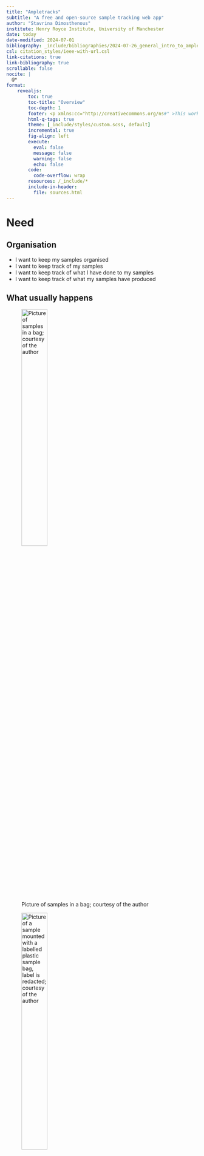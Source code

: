 ```yaml
---
title: "Ampletracks"
subtitle: "A free and open-source sample tracking web app"
author: "Stavrina Dimosthenous"
institute: Henry Royce Institute, University of Manchester
date: today
date-modified: 2024-07-01
bibliography: _include/bibliographies/2024-07-26_general_intro_to_ampletracks.bib
csl: citation_styles/ieee-with-url.csl
link-citations: true
link-bibliography: true
scrollable: false
nocite: |
  @*
format:
    revealjs:
        toc: true
        toc-title: "Overview"
        toc-depth: 1
        footer: <p xmlns:cc="http://creativecommons.org/ns#" >This work by <a rel="cc:attributionURL dct:creator" property="cc:attributionName" href="https://orcid.org/0000-0002-6199-5094">Stavrina Dimosthenous</a> is licensed under <a href="https://creativecommons.org/licenses/by-nc-sa/4.0/?ref=chooser-v1" target="_blank" rel="license noopener noreferrer" style="display:inline-block;">CC BY-NC-SA 4.0<img style="height:22px!important;margin-left:3px;vertical-align:text-bottom;" src="https://mirrors.creativecommons.org/presskit/icons/cc.svg?ref=chooser-v1" alt=""><img style="height:22px!important;margin-left:3px;vertical-align:text-bottom;" src="https://mirrors.creativecommons.org/presskit/icons/by.svg?ref=chooser-v1" alt=""><img style="height:22px!important;margin-left:3px;vertical-align:text-bottom;" src="https://mirrors.creativecommons.org/presskit/icons/nc.svg?ref=chooser-v1" alt=""><img style="height:22px!important;margin-left:3px;vertical-align:text-bottom;" src="https://mirrors.creativecommons.org/presskit/icons/sa.svg?ref=chooser-v1" alt=""></a></p>
        html-q-tags: true
        theme: [_include/styles/custom.scss, default]
        incremental: true
        fig-align: left
        execute:
          eval: false
          message: false
          warning: false
          echo: false
        code:
          code-overflow: wrap
        resources: /_include/*
        include-in-header: 
          file: sources.html
---
```

# Need
## Organisation

- I want to keep my samples organised
- I want to keep track of my samples
- I want to keep track of what I have done to my samples
- I want to keep track of what my samples have produced


## What usually happens

:::{.r-stack}

:::{.fragment .fade-in-then-out}
![Picture of samples in a bag; courtesy of the author](./images/ampletracks_presentation/samples_in_bag.png){.lightbox style="width:40%;" fig-align="center"}
:::

:::{.fragment .fade-in-then-out}
![Picture of a sample mounted with a labelled plastic sample bag, label is redacted; courtesy of the author](./images/ampletracks_presentation/mounted_sample_and_bag.png){.lightbox style="width:40%;" fig-align="center"}
:::

:::{.fragment}
![Picture of a desk with unlabelled samples; courtesy of the author](./images/ampletracks_presentation/desk_with_samples.png){.lightbox style="width:50%;" fig-align="center"}
:::

:::

## Solutions?

:::{.r-stack}

:::{.fragment .fade-in-then-out}
!["Spreadsheet animation" by M. W. Toews is licensed under CC BY 4.0.](./images/ampletracks_presentation/Spreadsheet_animation.gif){.lightbox style="width:85%;"}
:::

:::{.fragment}
![Picture of a desk with a compartmentalised sample box](./images/ampletracks_presentation/samples_in_compartmentalised_box.png){.lightbox style="width:60%;"}
:::

:::

## What about Ampletracks?

:::{.fragment}
![](./images/ampletracks_presentation/samples_in_box_with_ampletracks_labelled.png){.lightbox style="width:70%;" fig-align="center"}
:::

# Ampletracks {style="display:hidden;"}


## Our sponsors

:::{.r-stack}

:::{.fragment .fade-out}
![](./images/ampletracks_presentation/midas_programme_grant_logo.png){.lightbox fig-align="center" style="margin-bottom:10%;"}
:::

:::{.fragment .fade-in-then-out}
![](./images/ampletracks_presentation/HenryRoyceInstitute_MasterLogo_RGB_Grey.png){.lightbox fig-align="center" style="margin-bottom:10%;"}
:::

:::{.fragment .fade-in-then-out}
![](./images/ampletracks_presentation/rdm_lifecycle_royce.png){.lightbox fig-align="center" style="width:40%;" style="margin-bottom:20%;"}
:::

:::

## Ampletracks - philosophy

- :::{.fragment .strike}
Perfect
:::
- Good
- Flexible and usable
- Metadata field management and configuration
- Record creation and editing
- Free, open-source and shared

## Ampletracks - philosophy

![The Ampletracks GitHub repository](./images/ampletracks_presentation/ampletracks_github.png){.lightbox fig-align="center" style="width:75%;"}

## Sample Tracking

![](./images/ampletracks_presentation/ampletracks-logo.svg){.lightbox fig-align="center" style="margin-top:15%;"}

## Sample Tracking

- Web front-end to a configurable database
- Built specifically for sample tracking
  - Inheritance
  - Relationships


## Sample Tracking

- Works with you to physically and digitally track samples
- QR code label function to associate physical samples with records
- <strong>Record</strong> `parent` - `child` relationships (intrinsic)
- <strong>Record</strong> to <strong>Record</strong> semantic relationships between different record types (extrinsic)
- Graph view relationship visualisation
  - Switch from intrinsic to extrinsic relationships (and back again)

## Sample Tracking

![](./images/ampletracks_presentation/graph_view.gif){.lightbox fig-align="center" style="width:85%;"}

## Sample Tracking

- 14 data field types (and expanding) for modular and customisable <strong>Record</strong> types
- Including
  - Chemical formulae with built-in alloy at.% to wt.% converter
- Fully mobile web-browser usable
  
  :::{.smaller .fragment}
  *Some users prefer this!*
  :::

## Sample Tracking
#### QR label printing

- Choose a label size
  - Current support:
    - Avery Ultra Resistant Labels B7651 (65 labels per sheet)
    - Avery Resistant Labels L6011 (27 labels per sheet)

## Sample Tracking
#### QR label printing

- Print QR codes for records individually
- Print multiple QR codes at once
- Assign *reserved* QR codes to pre-existing records on scanning QR code
- Create a record by scanning a QR code

## Sample Tracking

::: {layout-ncol=2}
![](./images/ampletracks_presentation/label_2224.png){.lightbox style="border: 5px solid; border-color: #555555; margin-left: 0%;width:70%"}

![](./images/ampletracks_presentation/label_2225.png){.lightbox style="border: 5px solid; border-color: #555555; margin-right: 0%;width:70%"}
:::

## Sample Tracking

![](./images/ampletracks_presentation/labels_printed.jpg){.lightbox style="width:45%;" fig-align="center"}

## Permissions and management {.smaller}

- Each user can be assigned one or more roles
- Each role is a bundle of permissions
- Each permission says for a given entity:
  - what is allowed: create, read, update or delete
  - how wide ranging the permission is: `own`, `project`, `global`
- To facilitate per-project level permissions each record is assigned to a single project and each user is assigned to one or more projects

## Sample Tracking
##### Ampletracks under the hood

- Context agnostic front-end relational database
  - Record type &#x224d; Table
  - Form data field &#x224d; column

## Try Ampletracks

:::{.r-stack}

:::{.r-fit-text style="margin-top:20%;" .fragment .fade-in-then-out}
<a href="https://demo.ampletracks.com/iod//">https://demo.ampletracks.com/iod//</a>
:::

:::{.fragment}
![](./images/ampletracks_presentation/instance_on_demand.gif){.lightbox fig-align="center" style="width:33%;"}
:::
:::

## How to get Ampletracks {.smaller}

<ol>
<li>On your infrastucture (on-premise/cloud)
  <ul class="small-text">
    <li class="fragment">Need a virtual machine/server with Linux</li>
    <li class="fragment">Need some IT support</li>
    <li class="fragment">Might be able to save files directly</li>
  </ul>
</li>
<li>Via the instance on Royce infrastucture
  <ul class="small-text">
    <li class="fragment">Already set-up and running</li>
    <li class="fragment">Might need a private area depending on the work</li>
    <li class="fragment">On University of Manchester infrastructure</li>
    <li class="fragment">Cannot save large files directly</li>
    <li class="fragment">Not on your premises</li>
  </ul>
</li>
<li>Externally via cloud compute provider
  <ul class="small-text">
    <li class="fragment">Financial overhead</li>
    <li class="fragment">Not on your premises (data storage policy issues?)</li>
    <li class="fragment">Can save files directly if set up</li>
  </ul>
</li>
</ol>

## With thanks to

:::{.nonincremental}
Ashley Scarlett

<br>

Ramzy Abou-Zeid
:::

# References

:::{#refs}
:::